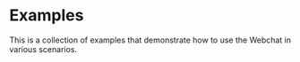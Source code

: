
# Examples

This is a collection of examples that demonstrate how to use the Webchat in various scenarios.

<div className="grid grid-cols-2">
  <Demo example="webchat-react-demo" title="Webchat Demo" preload={false} />
  <Demo example="webchat-react-custom-message" title="Custom Message" preload={false} />
  <Demo example="webchat-embed-controls" title="Embedded Controls" file="index.html" preload={false} />
  <Demo example="webchat-embed-custom-trigger" title="Custom Trigger" file="index.html" preload={false} />
  <Demo example="webchat-embed-custom-init" title="Custom Init" file="index.html" preload={false} />
  <Demo example="webchat-embed-user-data" title="User Data" file="index.html" preload={false} />
  <Demo example="webchat-embed-event" title="Webchat Events" file="index.html" preload={false} />
</div>
